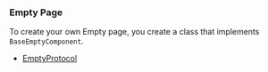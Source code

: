 
### Empty Page

To create your own Empty page, you create a class that implements `BaseEmptyComponent`.

<BaseEmptyComponent />

- [EmptyProtocol](https://miamtech.github.io/MealziOSSDKRelease/documentation/mealziossdk/emptyprotocol)
